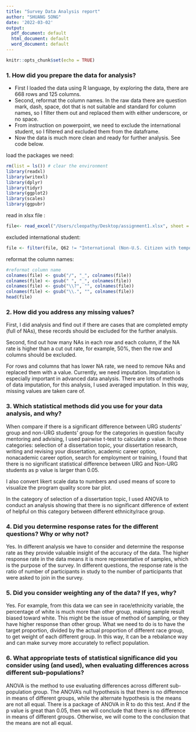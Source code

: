 ```yaml
---
title: "Survey Data Analysis report"
author: "SHUANG SONG"
date: '2022-03-02'
output:
  pdf_document: default
  html_document: default
  word_document: default
---
```


```r
knitr::opts_chunk$set(echo = TRUE)
```

### 1.	How did you prepare the data for analysis? 
- First I loaded the data using R language, by exploring the data, there are 668 rows and 125 columns.
- Second, reformat the column names. In the raw data there are question mark, dash, space, dot that is not suitable and standard for column names, so I filter them out and replaced them with either underscore, or no space.
- From instruction on powerpoint, we need to exclude the international student, so I filtered and excluded them from the dataframe.
- Now the data is much more clean and ready for further analysis. See code below.

load the packages we need:
```r
rm(list = ls()) # clear the environment
library(readxl)
library(writexl)
library(dplyr)
library(tidyr)
library(ggplot2)
library(scales)
library(ggpubr)
```

read in xlsx file :
```r
file<- read_excel("/Users/cleopathy/Desktop/assignment1.xlsx", sheet = "RAW DATA - DEIDENTIFIED")

```

excluded international student:
```r
file <- filter(file, Q62 != "International (Non-U.S. Citizen with temporary U.S. Visa)")
```

reformat the column names:
```r
#reformat column name
colnames(file) <- gsub("/", "_", colnames(file))
colnames(file) <- gsub(" ", "_", colnames(file))
colnames(file) <- gsub("\\?", "", colnames(file))
colnames(file) <- gsub("\\.", "", colnames(file))
head(file)
```


### 2.	How did you address any missing values?
First, I did analysis and find out if there are cases that are completed empty (full of NAs), these records should be excluded for the further analysis.

Second, find out how many NAs in each row and each column, if the NA rate is higher than a cut out rate, for example, 50%, then the row and columns should be excluded.

For rows and columns that has lower NA rate, we need to remove NAs and replaced them with a value. Currently, we need imputation. Imputation is especially important in advanced data analysis. There are lots of methods of data imputation, for this analysis, I used averaged imputation. In this way, missing values are taken care of.



### 3.	Which statistical methods did you use for your data analysis, and why?
When compare if there is a significant difference between URG students’ group and non-URG students’ group for the categories in question faculty mentoring and advising, I used pairwise t-test to calculate p value. In those categories: selection of a dissertation topic, your dissertation research, writing and revising your dissertation, academic career option, nonacademic career option, search for employment or training, I found that there is no significant statistical difference between URG and Non-URG students as p value is larger than 0.05.

I also convert likert scale data to numbers and used means of score to visualize the program quality score bar plot.

In the category of selection of a dissertation topic, I used ANOVA to conduct an analysis showing that there is no significant difference of extent of helpful on this category between different ethnicity/race group.

### 4. Did you determine response rates for the different questions? Why or why not?

Yes. In different analysis we have to consider and determine the response rate as they provide valuable insight of the accuracy of the data. The higher response rate in the data means it is more representative of samples, which is the purpose of the survey. In different questions, the response rate is the ratio of number of participants in study to the number of participants that were asked to join in the survey.

### 5.	Did you consider weighting any of the data? If yes, why?

Yes. For example, from this data we can see in race/ethnicity variable, the percentage of white is much more than other group, making sample result biased toward white. This might be the issue of method of sampling, or they have higher response than other group. What we need to do is to have the target proportion, divided by the actual proportion of different race group, to get weight of each different group. In this way, it can be a rebalance way and can make survey more accurately to reflect population.

### 6.	What appropriate tests of statistical significance did you consider using (and used), when evaluating differences across different sub-populations?

ANOVA is the method to use evaluating differences across different sub-population group. The ANOVA's null hypothesis is that there is no difference in means of different groups, while the alternate hypothesis is the means are not all equal. There is a package of ANOVA in R to do this test. And if the p value is great than 0.05, then we will conclude that there is no difference in means of different groups. Otherwise, we will come to the conclusion that the means are not all equal.


















